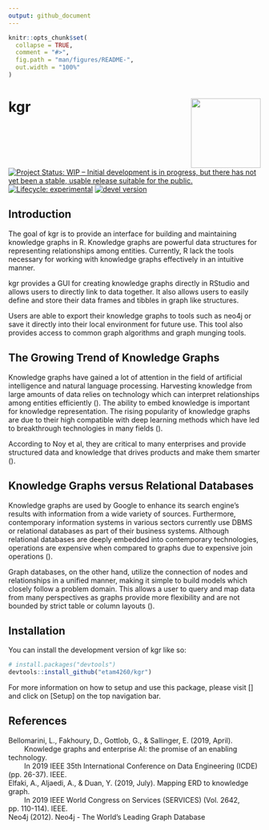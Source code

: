 ```yaml
---
output: github_document
---
```


<!-- README.md is generated from README.Rmd. Please edit that file -->

```r
knitr::opts_chunk$set(
  collapse = TRUE,
  comment = "#>",
  fig.path = "man/figures/README-",
  out.width = "100%"
)
```

# kgr <img src='man/figures/logo.png' align="right" width="139"/>

<!-- badges: start -->
[![Project Status: WIP – Initial development is in progress, but there has not yet been a stable, usable release suitable for the public.](https://www.repostatus.org/badges/latest/wip.svg)](https://www.repostatus.org/#wip)
[![Lifecycle: experimental](https://img.shields.io/badge/lifecycle-experimental-orange.svg)](https://www.tidyverse.org/lifecycle/#experimental)
[![devel version](https://img.shields.io/badge/devel%20version-0.1.0.9000-yellow)]()
<!-- badges: end -->

## Introduction

The goal of kgr is to provide an interface for building and maintaining 
knowledge graphs in R. Knowledge graphs are powerful data structures for 
representing relationships among entities. Currently, R lack the 
tools necessary for working with knowledge graphs effectively in an intuitive
manner.

kgr provides a GUI for creating knowledge graphs directly in RStudio and allows 
users to directly link to data together. It also allows users to easily 
define and store their data frames and tibbles in graph like structures. 

Users are able to export their knowledge graphs to tools such as neo4j or 
save it directly into their local environment for future use. This tool also 
provides access to common graph algorithms and graph munging tools.

## The Growing Trend of Knowledge Graphs

Knowledge graphs have gained a lot of attention 
in the field of artificial intelligence and natural language processing.
Harvesting knowledge from large amounts of data relies on technology which
can interpret relationships among entities efficiently (). The ability to embed 
knowledge is important for knowledge representation. The rising popularity 
of knowledge graphs are due to their high compatible with deep learning 
methods which have led to breakthrough technologies in many fields ().

According to Noy et al, they are critical to many enterprises and provide 
structured data and knowledge that drives products and make them smarter ().

## Knowledge Graphs versus Relational Databases

Knowledge graphs are used by Google to enhance its search engine's results with
information from a wide variety of sources. Furthermore, contemporary 
information systems in various sectors currently use DBMS or relational 
databases as part of their business systems. Although relational databases
are deeply embedded into contemporary technologies, operations 
are expensive when compared to graphs due to expensive join operations ().

Graph databases, on the other hand, utilize the connection of nodes and 
relationships in a unified manner, making it simple to build models 
which closely follow a problem domain. This allows a user to query and
map data from many perspectives as graphs provide more flexibility and are not 
bounded by strict table or column layouts (). 

## Installation

You can install the development version of kgr like so:

``` r
# install.packages("devtools")
devtools::install_github("etam4260/kgr")
```

For more information on how to setup and use this package, please visit []
and click on [Setup] on the top navigation bar. 


## References

| Bellomarini, L., Fakhoury, D., Gottlob, G., & Sallinger, E. (2019, April). 
|         Knowledge graphs and enterprise AI: the promise of an enabling technology.
|         In 2019 IEEE 35th International Conference on Data Engineering (ICDE) (pp. 26-37). IEEE.

| Elfaki, A., Aljaedi, A., & Duan, Y. (2019, July). Mapping ERD to knowledge graph. 
|         In 2019 IEEE World Congress on Services (SERVICES) (Vol. 2642, pp. 110-114). IEEE.

| Neo4j (2012). Neo4j - The World’s Leading Graph Database 
